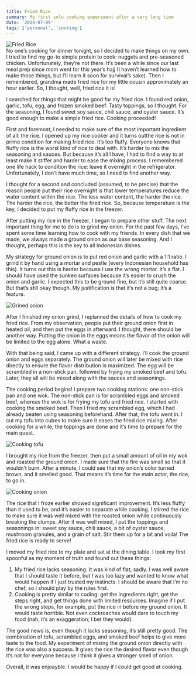 ```yaml
---
title: Fried Rice
summary: My first solo cooking experiment after a very long time
date: '2024-07-09'
tags: ['personal', 'cooking']
---
```


<div className="border-lg flex w-full items-center justify-center flex-col !space-y-1">
  <img src="/static/images/fried-rice/1.JPG" className="rounded-lg" alt="Fried Rice" />
</div>
No one’s cooking for dinner tonight, so I decided to make things on my own. I tried to find my go-to simple protein to cook: nuggets and pre-seasoned chicken. Unfortunately, they’re not there. It’s been a while since our last meal prep since mom went for this year’s hajj (I haven’t learned how to make those things, but I’ll learn it soon for survival’s sake). Then I remembered, grandma made fried rice for my little cousin approximately an hour earlier. So, I thought, well, fried rice it is!

I searched for things that might be good for my fried rice. I found red onion, garlic, tofu, egg, and frozen smoked beef. Tasty toppings, so I thought. For the seasoning, I found sweet soy sauce, chili sauce, and oyster sauce. It’s good enough to make a simple fried rice. Cooking proceeded!

First and foremost, I needed to make sure of the most important ingredient of all: the rice. I opened up my rice cooker and it turns outthe rice is not in prime condition for making fried rice. It’s too fluffy. Everyone knows that fluffy rice is the worst kind of rice to deal with. It’s harder to mix the seasoning and sauces. But because it’s all I have, I had to find a way to at least make it stiffer and harder to ease the mixing process. I remembered one life hack to condition the rice: leave it overnight in the refrigerator. Unfortunately, I don’t have much time, so I need to find another way.

I thought for a second and concluded (assumed, to be precise) that the reason people put their rice overnight is that lower temperatures reduce the water content within the rice. The less water content, the harder the rice. The harder the rice, the better the fried rice. So, because temperature is the key, I decided to put my fluffy rice in the freezer.

After putting my rice in the freezer, I began to prepare other stuff. The next important thing for me to do is to grind my onion. For the past few days, I’ve spent some time learning how to cook with my friends. In every dish that we made, we always made a ground onion as our base seasoning. And I thought, perhaps this is the key to all Indonesian dishes.

My strategy for ground onion is to put red onion and garlic with a 1:1 ratio. I grind it by hand using a mortar and pestle (every Indonesian household has this). It turns out this is harder because I use the wrong mortar. It’s a flat. I should have used the sunken surfaces because it’s easier to crush the onion and garlic. I expected this to be ground fine, but it’s still quite coarse. But that’s still okay though. My justification is that it’s not a bug; it’s a feature.

<div className="border-lg flex w-full items-center justify-center flex-col !space-y-1">
  <img src="/static/images/fried-rice/2.JPG" className="rounded-lg" alt="Grined onion" />
</div>

After I finished my onion grind, I replanned the details of how to cook my fried rice. From my observation, people put their ground onion first in heated oil, and then put the eggs in afterward. I thought, there should be another way. Putting the onion in the eggs means the flavor of the onion will be limited to the egg alone. What a waste.

With that being said, I came up with a different strategy. I’ll cook the ground onion and eggs separately. The ground onion will later be mixed with rice directly to ensure the flavor distribution is maximized. The egg will be scrambled in a non-stick pan, followed by frying my smoked beef and tofu. Later, they all will be mixed along with the sauces and seasonings.

The cooking period begins! I prepare two cooking stations: one non-stick pan and one wok. The non-stick pan is for scrambled eggs and smoked beef, whereas the wok is for frying my tofu and fried rice. I started with cooking the smoked beef. Then I fried my scrambled egg, which I had already beaten using seasoning beforehand. After that, the tofu went in. I cut my tofu into cubes to make sure it eases the fried rice mixing. After cooking for a while, the toppings are done and it’s time to prepare for the main quest.

<div className="border-lg flex w-full items-center justify-center flex-col !space-y-1">
  <img src="/static/images/fried-rice/3.JPG" className="rounded-lg" alt="Cooking tofu" />
</div>

I brought my rice from the freezer, then put a small amount of oil in my wok and roasted the ground onion. I made sure that the fire was small so that it wouldn’t burn. After a minute, I could see that my onion’s color turned brown, and it smelled good. That means it’s time for the main actor, the rice, to go in.

<div className="border-lg flex w-full items-center justify-center flex-col !space-y-1">
  <img src="/static/images/fried-rice/4.JPG" className="rounded-lg" alt="Cooking onion" />
</div>

The rice that I froze earlier showed significant improvement. It’s less fluffy than it used to be, and it’s easier to separate while cooking. I stirred the rice to make sure it was well mixed with the roasted onion while continuously breaking the clumps. After it was well mixed, I put the toppings and seasonings in: sweet soy sauce, chili sauce, a bit of oyster sauce, mushroom granules, and a grain of salt. Stir them up for a bit and voila! The fried rice is ready to serve!

I moved my fried rice to my plate and sat at the dining table. I took my first spoonful as my moment of truth and found out these things:

1.	My fried rice lacks seasoning. It was kind of flat, sadly. I was well aware that I should taste it before, but I was too lazy and wanted to know what would happen if I just trusted my instincts. I should be aware that I’m no chef, so I should play by the rules first.
2.	Cooking is pretty similar to coding: get the ingredients right, get the steps right, and get things done with limited resources. Imagine if I put the wrong steps, for example, put the rice in before my ground onion. It would taste horrible. Not even cockroaches would dare to touch my food (nah, it’s an exaggeration; I bet they would).

The good news is, even though it lacks seasoning, it’s still pretty good. The combination of tofu, scrambled eggs, and smoked beef helps to give more taste to the food. My experiment of mixing the ground onion directly with the rice was also a success. It gives the rice the desired flavor even though it’s not for everyone because I think it gives a stronger smell of onion.

Overall, it was enjoayble. I would be happy if I could get good at cooking. 
